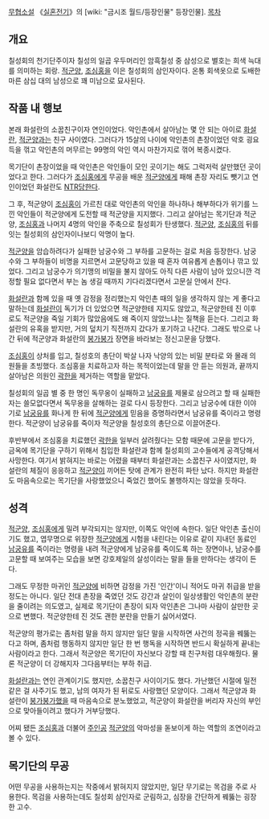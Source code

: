 [[무협소설]] 《[[실혼전기]]》의 [wiki: "금시조 월드/등장인물" 등장인물].
[[목차]]
== 개요 ==
칠성회의 천기단주이자 칠성의 일곱 우두머리인 암흑칠성 중 삼성으로 별호는 희색 늑대를 의미하는 회랑. [[적군양]], [[조심홍]]을 이은 칠성회의 삼인자이다. 온통 회색옷으로 도배한 마른 삼십 대의 남성으로 꽤 미남으로 묘사된다.

== 작품 내 행보 ==
본래 화설란의 소꿉친구이자 연인이었다. 악인촌에서 살아남는 몇 안 되는 아이로 [[화설란]], [[적군양]]과는 친구 사이였다. 그러다가 15살의 나이에 악인촌의 촌장이었던 악호 굉요득을 꺾고 악인촌의 머무르는 99명의 악인 역시 마찬가지로 꺾어 복종시켰다. 

목기단이 촌장이었을 때 악인촌은 악인들이 모인 곳이기는 해도 그럭저럭 살만했던 곳이었다고 한다. 그러다가 [[조심홍]]에게 무공을 배운 [[적군양]]에게 패해 촌장 자리도 뺏기고 연인이었던 화설란도 [[NTR]]당한다. 

그 후, 적군양이 [[조심홍]]이 가르친 대로 악인촌의 악인을 하나하나 해부하다가 위기를 느낀 악인들이 적군양에게 도전할 때 적군양을 지지했다. 그리고 살아남는 목기단과 적군양, [[조심홍]]과 나머지 4명의 악인을 주축으로 칠성회가 탄생했다. [[적군양]], [[조심홍]]의 뒤를 잇는 칠성회의 삼인자이나보디 악명이 높다.

[[적군양]]을 암습하려다가 실패한 남궁수와 그 부하를 고문하는 걸로 처음 등장한다. 남궁수와 그 부하들이 비명을 지르면서 고문당하고 있을 때 혼자 여유롭게 손톱이나 깎고 있었다. 그리고 남궁수가 의기맹의 비밀을 불지 않아도 아직 다른 사람이 남아 있으니깐 걱정할 필요 없다면서 부는 놈 생길 때까지 기다리겠다면서 고문실 안에서 잔다.

[[화설란]]과 함께 있을 때 옛 감정을 정리했는지 악인촌 때의 일을 생각하지 않는 게 좋다고 말하는데 [[화설란]]이 독기가 더 있었으면 적군양한테 지지도 않았고, 적군양한테 진 이후로도 적군양을 죽일 기회가 많았음에도 왜 죽이지 않았느냐는 질책을 듣는다. 그리고 화설란의 유혹을 받지만, 거의 덮치기 직전까지 갔다가 포기하고 나간다. 그래도 밖으로 나간 뒤에 적군양과 화설란의 [[붕가붕가]] 장면을 바라보는 정신고문을 당했다.

[[조심홍]]이 상처를 입고, 칠성호의 총단이 박살 나자 낙양의 있는 비밀 분타로 와 몰래 의원들을 초빙했다. 조심홍을 치료하고자 하는 목적이었는데 말을 안 듣는 의원과, 끝까지 살아남은 의원인 [[곽한]]을 제거하는 역할을 맡았다.

칠성회의 일곱 별 중 한 명인 독무옹이 실패하고 [[남궁유]]를 제물로 삼으려고 할 때 실패한 자는 쓸모없다면서 독무옹을 살해하는 걸로 다시 등장한다. 그리고 남궁수에 대한 이야기로 [[남궁유]]를 화나게 한 뒤에 [[적군양]]에게 믿음을 증명하라면서 남궁유를 죽이라고 명령한다. 적군양이 남궁유를 죽이자 적군양을 칠성호의 총단으로 이끌어준다.

후반부에서 조심홍을 치료했던 [[곽한]]을 일부러 살려줬다는 모함 때문에 고문을 받다가, 금옥에 목기단을 구하기 위해서 침입한 화설란과 함께 칠성회의 고수들에게 공격당해서 사망한다. 여기서 밝혀지는 바로는 어렸을 때부터 화설란과는 소꿉친구 사이였지만, 화설란의 체질이 응응하고 [[적군양]]이 끼어든 탓에 관계가 완전히 파탄 났다. 하지만 화설란도 마음속으로는 목기단을 사랑했었으니 죽었긴 했어도 불행하지는 않았을 듯하다.

== 성격 ==
[[적군양]], [[조심홍]]에게 밀려 부각되지는 않지만, 이쪽도 악인에 속한다. 일단 악인촌 출신이기도 했고, 엽무명으로 위장한 [[적군양]]에게 시험을 내린다는 이유로 같이 지내던 동료인 [[남궁유]]를 죽이라는 명령을 내려 적군양에게 남궁유를 죽이도록 하는 장면이나, 남궁수를 고문할 때 보여주는 모습을 보면 강호제일의 살성이라는 말을 들을 만하다는 생각이 든다. 

그래도 무정한 마귀인 [[적군양]]에 비하면 감정을 가진 '인간'이니 적어도 마귀 취급을 받을 정도는 아니다. 일단 전대 촌장을 죽였던 것도 강간과 살인이 일상생활인 악인촌의 분란을 줄이려는 의도였고, 실제로 목기단이 촌장이 되자 악인촌은 그나마 사람이 살만한 곳으로 변했다. 적군양한테 진 것도 괜한 분란을 만들기 싫어서였다.

적군양의 평가로는 좀처럼 말을 하지 않지만 일단 말을 시작하면 사건의 정곡을 꿰뚫는다고 하며, 좀처럼 행동하지 않지만 일단 한 번 행독을 시작하면 반드시 확실하게 끝내는 사람이라고 한다. 그래서 적군양은 목기단이 자신보다 강할 때 친구처럼 대우해줬다. 물론 적군양이 더 강해지자 그다음부터는 부하 취급.

[[화설란]]과는 연인 관계이기도 했지만, 소꿉친구 사이이기도 했다. 가난했던 시절에 밀전 같은 걸 사주기도 했고, 남의 여자가 된 뒤로도 사랑했던 모양이다. 그래서 적군양과 화설란이 [[붕가붕가]]했을 때 마음속으로 분노했었고, 적군양이 화설란을 버리자 자신의 부인으로 맞아들이려고 했다가 거부당했다. 

어찌 됐든 [[조심홍]]과 더불어 [[주인공]] [[적군양]]의 악마성을 돋보이게 하는 역할의 조연이라고 볼 수 있다.

== 목기단의 무공 ==
어떤 무공을 사용하는지는 작중에서 밝혀지지 않았지만, 일단 무기로는 목검을 주로 사용한다. 목검을 사용하는데도 칠성회 삼인자로 군림하고, 심장을 간단하게 꿰뚫는 굉장한 고수.
